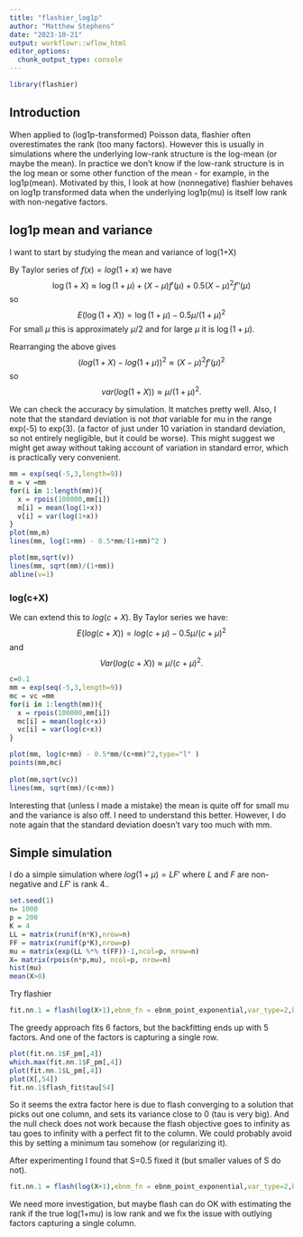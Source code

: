 ```yaml
---
title: "flashier_log1p"
author: "Matthew Stephens"
date: "2023-10-21"
output: workflowr::wflow_html
editor_options:
  chunk_output_type: console
---
```


```r
library(flashier)
```

## Introduction

When applied to (log1p-transformed) Poisson data, flashier often overestimates the rank (too many factors). However this is usually
in simulations where the underlying low-rank structure is the log-mean
(or maybe the mean). In practice we don't know if the low-rank
structure is in the log mean or some other function of the mean -
for example, in the log1p(mean). Motivated by this,
 I look at how (nonnegative) flashier behaves on log1p transformed data when the underlying log1p(mu) is itself low rank with non-negative factors.

## log1p mean and variance

I want to start by studying the mean and variance of log(1+X)

By Taylor series of $f(x) = log(1+x)$ we have
$$\log(1+X) \approx \log(1+\mu) + (X-\mu)f'(\mu) + 0.5 (X-\mu)^2 f''(\mu)$$ 
so
$$E(\log(1+X)) = \log(1+\mu) - 0.5 \mu/(1+\mu)^2$$
For small $\mu$ this is approximately $\mu/2$ and for large $\mu$ it is $\log(1+\mu)$.

Rearranging the above gives
$$(log(1+X) - log(1+\mu))^2 \approx (X-\mu)^2 f'(\mu)^2$$
so
$$var(log(1+X)) \approx \mu/(1+\mu)^2.$$

We can check the accuracy by simulation. It matches pretty well.  Also, I note that the standard deviation is not *that* variable for mu in the range exp(-5) to exp(3). (a factor of just under 10 variation in standard deviation, so not entirely negligible, but it could be worse). 
This might suggest we might get away without taking account of variation in standard error, which is practically very convenient.

```r
mm = exp(seq(-5,3,length=9))
m = v =mm
for(i in 1:length(mm)){
  x = rpois(100000,mm[i])
  m[i] = mean(log(1+x))
  v[i] = var(log(1+x))
}
plot(mm,m)
lines(mm, log(1+mm) - 0.5*mm/(1+mm)^2 )

plot(mm,sqrt(v))
lines(mm, sqrt(mm)/(1+mm))
abline(v=1)
```


### log(c+X)

We can extend this to $log(c+X)$. By Taylor series we have:
$$E(log(c+X)) = log(c+\mu) - 0.5 \mu/(c+\mu)^2$$
and
$$Var(log(c+X)) \approx \mu/(c+\mu)^2.$$

```r
c=0.1
mm = exp(seq(-5,3,length=9))
mc = vc =mm
for(i in 1:length(mm)){
  x = rpois(100000,mm[i])
  mc[i] = mean(log(c+x))
  vc[i] = var(log(c+x))
}

plot(mm, log(c+mm) - 0.5*mm/(c+mm)^2,type="l" )
points(mm,mc)
    
plot(mm,sqrt(vc))
lines(mm, sqrt(mm)/(c+mm))
```

Interesting that (unless I made a mistake) the mean is quite off for
small mu and the variance is also off.
I need to understand this better.
However, I do note again that the standard deviation doesn't vary too much with mm.


## Simple simulation

I do a simple simulation where $log(1+\mu) =LF'$ where $L$ and $F$ are non-negative
and $LF'$ is rank 4..

```r
set.seed(1)
n= 1000
p = 200
K = 4
LL = matrix(runif(n*K),nrow=n)
FF = matrix(runif(p*K),nrow=p)
mu = matrix(exp(LL %*% t(FF))-1,ncol=p, nrow=n)
X= matrix(rpois(n*p,mu), ncol=p, nrow=n)
hist(mu)
mean(X>0)
```

Try flashier
```r
fit.nn.1 = flash(log(X+1),ebnm_fn = ebnm_point_exponential,var_type=2,backfit=TRUE)
```
The greedy approach fits 6 factors, but the backfitting ends up
with 5 factors. And one of the factors is capturing a single row.

```r
plot(fit.nn.1$F_pm[,4])
which.max(fit.nn.1$F_pm[,4])
plot(fit.nn.1$L_pm[,4])
plot(X[,54])
fit.nn.1$flash_fit$tau[54]
```

So it seems the extra factor here is due to flash converging to a solution
that picks out one column, and sets its variance close to 0 (tau is very big). And the null check does not work because the flash objective goes
to infinity as tau goes to infinity with a perfect fit to the column. We could probably avoid this by setting a minimum tau somehow (or regularizing it).

After experimenting I found that S=0.5 fixed it (but smaller values of S do not).
```r
fit.nn.1 = flash(log(X+1),ebnm_fn = ebnm_point_exponential,var_type=2,backfit=TRUE, S=0.5)
```

We need more investigation, but maybe flash can do OK with
estimating the rank if the true log(1+mu) is low rank and we fix the
issue with outlying factors capturing a single column.



